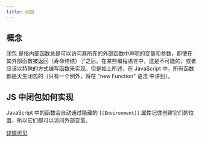 ```yaml
---
title: 闭包
---
```



<AuthorInfo />

## 概念

闭包 是指内部函数总是可以访问其所在的外部函数中声明的变量和参数，即使在其外部函数被返回（寿命终结）了之后。在某些编程语言中，这是不可能的，或者应该以特殊的方式编写函数来实现。但是如上所述，在 JavaScript 中，所有函数都是天生闭包的（只有一个例外，将在 "new Function" 语法 中讲到）。

## JS 中闭包如何实现

JavaScript 中的函数会自动通过隐藏的 `[[Environment]]` 属性记住创建它们的位置，所以它们都可以访问外部变量。

[详情可见](https://docusaurus-blog-six.vercel.app/docs/JavaScript/lexical-environment)
